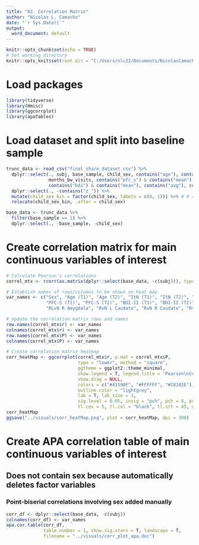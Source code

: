 ---
title: "02. Correlation Matrix"
author: "Nicolas L. Camacho"
date: "`r Sys.Date()`"
output:
  word_document: default
---

```{r setup, include=FALSE}
knitr::opts_chunk$set(echo = TRUE)
# Set working directory
knitr::opts_knit$set(root.dir = "C:/Users/nlc22/Documents/NicolasCamacho/fmri_reward/analysis_data")
```

# Load packages
```{r, message = FALSE, warning = FALSE}
library(tidyverse)
library(Hmisc)
library(ggcorrplot)
library(apaTables)
```

# Load dataset and split into baseline sample
```{r, message = FALSE}
trunc_data <- read_csv("final_share_dataset.csv") %>% 
  dplyr::select(., subj, base_sample, child_sex, contains("age"), contains("i2n"), 
                months_bw_visits, contains("pfc_s") & contains("mean"), 
                contains("bdi") & contains("mean"), contains("avg"), contains("RvN")) %>% 
  dplyr::select(., -contains("z_")) %>% 
  mutate(child_sex_bin = factor(child_sex, labels = c(0, 1))) %>% # 0 = F, 1 = M
  relocate(child_sex_bin, .after = child_sex)

base_data <- trunc_data %>%
  filter(base_sample == 1) %>% 
  dplyr::select(., -base_sample, -child_sex)
```

# Create correlation matrix for main continuous variables of interest
```{r, message = FALSE}
# Calculate Pearson's correlations
correl_mtx <- rcorr(as.matrix(dplyr::select(base_data, -c(subj))), type = "pearson")

# Establish names of rows/columns to be shown on heat map
var_names <- c("Sex", "Age (T1)", "Age (T2)", "ItN (T1)", "ItN (T2)", "Months bw Visits",
               "PFC-S (T1)", "PFC-S (T2)", "BDI-II (T1)", "BDI-II (T2)", "RLvN L Amygdala",
               "RLvN R Amygdala", "RvN L Caudate", "RvN R Caudate", "RvN R mPFC")

# Update the correlation matrix rows and names
row.names(correl_mtx$r) <- var_names
colnames(correl_mtx$r) <- var_names
row.names(correl_mtx$P) <- var_names
colnames(correl_mtx$P) <- var_names

# Create correlation matrix heatmap
corr_heatMap <- ggcorrplot(correl_mtx$r, p.mat = correl_mtx$P,
                           type = "lower", method = "square",
                           ggtheme = ggplot2::theme_minimal,
                           show.legend = T, legend.title = "Pearson\nCorrelations",
                           show.diag = NULL,
                           colors = c("#41598F", "#FFFFFF", "#C8102E"), 
                           outline.color = "lightgrey",
                           lab = T, lab_size = 3,
                           sig.level = 0.05, insig = "pch", pch = 4, pch.col = "black", pch.cex = 5,
                           tl.cex = 5, tl.col = "black", tl.srt = 45, digits = 2)
corr_heatMap
ggsave("../visuals/corr_heatMap.png", plot = corr_heatMap, dpi = 300)
```

# Create APA correlation table of main continuous variables of interest

## Does not contain sex because automatically deletes factor variables
### Point-biserial correlations involving sex added manually
```{r, eval = FALSE}
corr_df <- dplyr::select(base_data, -c(subj))
colnames(corr_df) <- var_names
apa.cor.table(corr_df, 
              table.number = 1, show.sig.stars = T, landscape = T,
              filename = "../visuals/corr_plot_apa.doc")
```




